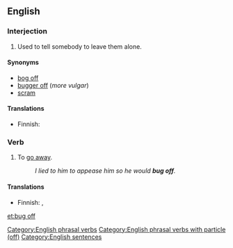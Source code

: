==English==

===Interjection===
{{en-interj|head=[[bug]] [[off]]!}}

# {{context|idiomatic|lang=en}} {{context|informal|transitive|lang=en}} Used to tell somebody to leave them alone.

====Synonyms====
* [[bog off]]
* [[bugger off]] (''more vulgar'')
* [[scram]]

====Translations====
{{trans-top|Used to tell somebody to leave them alone}}
* Finnish: {{t-|fi|häivy}}
{{trans-mid}}
{{trans-bottom}}

===Verb===
{{head|en|verb|head=[[bug]] [[off]]}}

# {{context|informal|intransitive|lang=en}} To [[go away]].
#: ''I lied to him to appease him so he would '''bug off'''.''

====Translations====
{{trans-top|go away}}
* Finnish: {{t+|fi|häipyä}}, {{t+|fi|lähteä}}
{{trans-mid}}
{{trans-bottom}}

[[Category:English phrasal verbs]]
[[Category:English phrasal verbs with particle (off)]]
[[Category:English sentences]]

[[et:bug off]]